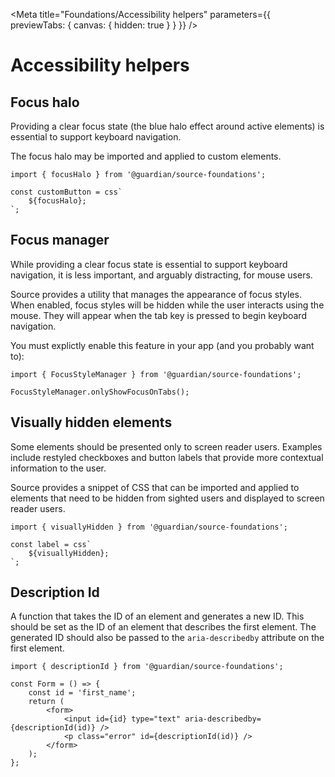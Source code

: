 
<Meta
	title="Foundations/Accessibility helpers"
	parameters={{ previewTabs: { canvas: { hidden: true } } }}
/>

# Accessibility helpers

## Focus halo

Providing a clear focus state (the blue halo effect around active elements) is essential to support keyboard navigation.

The focus halo may be imported and applied to custom elements.

```tsx
import { focusHalo } from '@guardian/source-foundations';

const customButton = css`
	${focusHalo};
`;
```

## Focus manager

While providing a clear focus state is essential to support keyboard navigation, it is less important, and arguably distracting, for mouse users.

Source provides a utility that manages the appearance of focus styles. When enabled, focus styles will be hidden while the user interacts using the mouse. They will appear when the tab key is pressed to begin keyboard navigation.

You must explictly enable this feature in your app (and you probably want to):

```tsx
import { FocusStyleManager } from '@guardian/source-foundations';

FocusStyleManager.onlyShowFocusOnTabs();
```

## Visually hidden elements

Some elements should be presented only to screen reader users. Examples include restyled checkboxes and button labels that provide more contextual information to the user.

Source provides a snippet of CSS that can be imported and applied to elements that need to be hidden from sighted users and displayed to screen reader users.

```tsx
import { visuallyHidden } from '@guardian/source-foundations';

const label = css`
	${visuallyHidden};
`;
```

## Description Id

A function that takes the ID of an element and generates a new ID. This should be set as the ID of an element that describes the first element. The generated ID should also be passed to the `aria-describedby` attribute on the first element.

```tsx
import { descriptionId } from '@guardian/source-foundations';

const Form = () => {
	const id = 'first_name';
	return (
		<form>
			<input id={id} type="text" aria-describedby={descriptionId(id)} />
			<p class="error" id={descriptionId(id)} />
		</form>
	);
};
```
